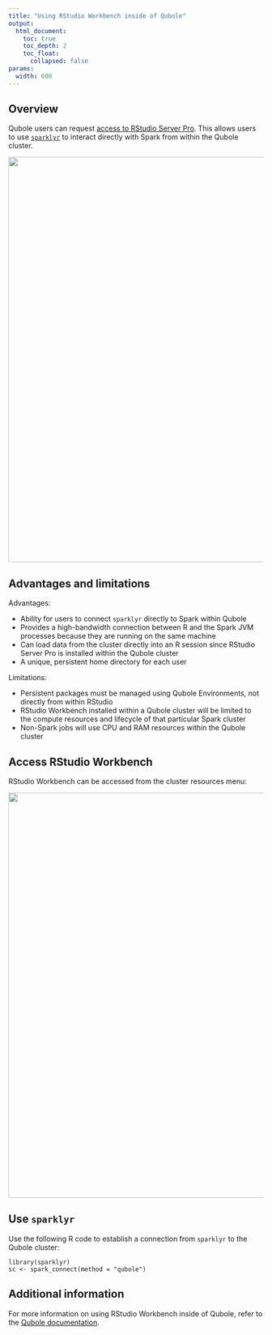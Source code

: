 ```yaml
---
title: "Using RStudio Workbench inside of Qubole"
output:
  html_document:
    toc: true
    toc_depth: 2
    toc_float:
      collapsed: false
params:
  width: 600
---
```


## Overview

Qubole users can request [access to RStudio Server
Pro](https://docs.qubole.com/en/latest/user-guide/engines/spark/rstudio_spark.html).
This allows users to use [`sparklyr`](https://spark.rstudio.com/) to interact
directly with Spark from within the Qubole cluster.

<img src="/images/deployment/qubole/rstudio-qubole.png" width='800px' align='center'/>

## Advantages and limitations

Advantages:

- Ability for users to connect `sparklyr` directly to Spark within Qubole
- Provides a high-bandwidth connection between R and the Spark JVM processes
  because they are running on the same machine
- Can load data from the cluster directly into an R session since RStudio Server
  Pro is installed within the Qubole cluster
- A unique, persistent home directory for each user

Limitations:

- Persistent packages must be managed using Qubole Environments, not directly
  from within RStudio
- RStudio Workbench installed within a Qubole
  cluster will be limited to the compute resources and lifecycle of that
  particular Spark cluster
- Non-Spark jobs will use CPU and RAM resources within the Qubole cluster

## Access RStudio Workbench

RStudio Workbench can be accessed from the cluster resources menu:

<img src="/images/deployment/qubole/rstudio-qubole-resources.png" width='800px' align='center'/>

## Use `sparklyr`

Use the following R code to establish a connection from `sparklyr` to the
Qubole cluster:

```
library(sparklyr)
sc <- spark_connect(method = "qubole")
```

## Additional information

For more information on using RStudio Workbench inside of Qubole, refer to
the [Qubole documentation](https://docs.qubole.com/en/latest/user-guide/engines/spark/rstudio_spark.html).
